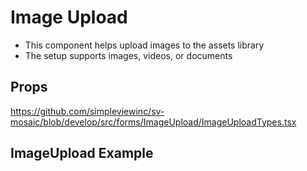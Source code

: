 
<Meta title='Forms/ImageUpload/Readme' />

# Image Upload

- This component helps upload images to the assets library
- The setup supports images, videos, or documents

## Props

https://github.com/simpleviewinc/sv-mosaic/blob/develop/src/forms/ImageUpload/ImageUploadTypes.tsx

## ImageUpload Example

<Preview withSource='none'>
  <stories.Default />
</Preview>
